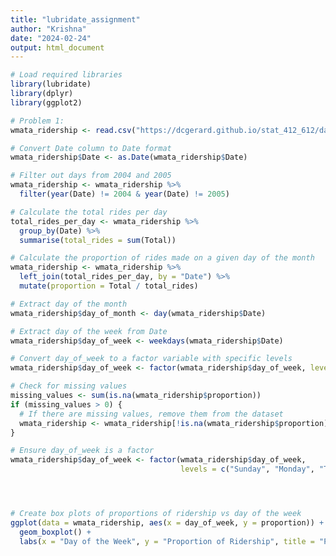 ```yaml
---
title: "lubridate_assignment"
author: "Krishna"
date: "2024-02-24"
output: html_document
---
```


```r
# Load required libraries
library(lubridate)
library(dplyr)
library(ggplot2)

# Problem 1:
wmata_ridership <- read.csv("https://dcgerard.github.io/stat_412_612/data/wmata_ridership.csv")

# Convert Date column to Date format
wmata_ridership$Date <- as.Date(wmata_ridership$Date)

# Filter out days from 2004 and 2005
wmata_ridership <- wmata_ridership %>%
  filter(year(Date) != 2004 & year(Date) != 2005)

# Calculate the total rides per day
total_rides_per_day <- wmata_ridership %>%
  group_by(Date) %>%
  summarise(total_rides = sum(Total))

# Calculate the proportion of rides made on a given day of the month
wmata_ridership <- wmata_ridership %>%
  left_join(total_rides_per_day, by = "Date") %>%
  mutate(proportion = Total / total_rides)

# Extract day of the month
wmata_ridership$day_of_month <- day(wmata_ridership$Date)

# Extract day of the week from Date
wmata_ridership$day_of_week <- weekdays(wmata_ridership$Date)

# Convert day_of_week to a factor variable with specific levels
wmata_ridership$day_of_week <- factor(wmata_ridership$day_of_week, levels = c("Sunday", "Monday", "Tuesday", "Wednesday", "Thursday", "Friday", "Saturday"))

# Check for missing values
missing_values <- sum(is.na(wmata_ridership$proportion))
if (missing_values > 0) {
  # If there are missing values, remove them from the dataset
  wmata_ridership <- wmata_ridership[!is.na(wmata_ridership$proportion), ]
}

# Ensure day_of_week is a factor
wmata_ridership$day_of_week <- factor(wmata_ridership$day_of_week,
                                      levels = c("Sunday", "Monday", "Tuesday", "Wednesday", "Thursday", "Friday", "Saturday"))




# Create box plots of proportions of ridership vs day of the week
ggplot(data = wmata_ridership, aes(x = day_of_week, y = proportion)) +
  geom_boxplot() +
  labs(x = "Day of the Week", y = "Proportion of Ridership", title = "Proportion of Ridership vs Day of the Week")



```



